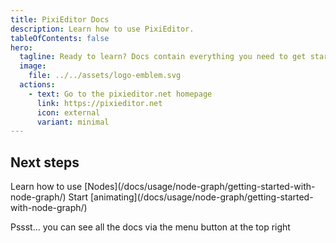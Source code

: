 ```yaml
---
title: PixiEditor Docs
description: Learn how to use PixiEditor.
tableOfContents: false
hero:
  tagline: Ready to learn? Docs contain everything you need to get started with PixiEditor 2.0.
  image:
    file: ../../assets/logo-emblem.svg
  actions:
    - text: Go to the pixieditor.net homepage
      link: https://pixieditor.net
      icon: external
      variant: minimal
---
```



 ## Next steps

<CardGrid stagger>
	<Card title="Nodes" icon="random">
		Learn how to use [Nodes](/docs/usage/node-graph/getting-started-with-node-graph/)
	</Card>
	<Card title="Animations" icon="rocket">
		Start [animating](/docs/usage/node-graph/getting-started-with-node-graph/)
	</Card>
</CardGrid>

<p class="min-md:hidden italic">Pssst... you can see all the docs via the menu button at the top right</p>
